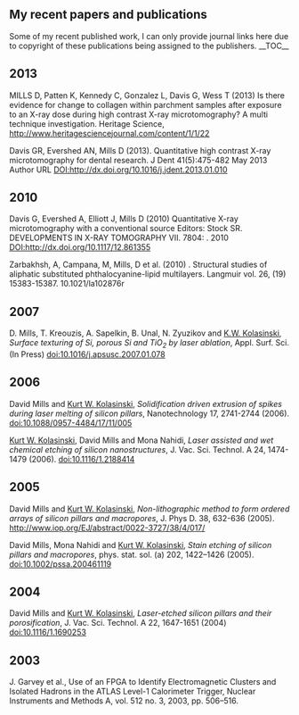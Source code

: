== My recent papers and publications ==
Some of my recent published work, I can only provide journal links here due to copyright of these publications being assigned to the publishers.
__TOC__

==2013==
MILLS D, Patten K, Kennedy C, Gonzalez L, Davis G, Wess T (2013) Is there evidence for change to collagen within parchment samples after exposure to an X-ray dose during high contrast X-ray microtomography? A multi technique investigation. Heritage Science, http://www.heritagesciencejournal.com/content/1/1/22

Davis GR, Evershed AN, Mills D (2013). Quantitative high contrast X-ray microtomography for dental research.
J Dent 41(5):475-482 May 2013 Author URL DOI:http://dx.doi.org/10.1016/j.jdent.2013.01.010

== 2010 ==
Davis G, Evershed A, Elliott J, Mills D (2010) Quantitative X-ray microtomography with a conventional source
Editors: Stock SR. DEVELOPMENTS IN X-RAY TOMOGRAPHY VII. 7804: . 2010 DOI:http://dx.doi.org/10.1117/12.861355

Zarbakhsh, A, Campana, M, Mills, D et al. (2010) . Structural studies of aliphatic substituted phthalocyanine-lipid multilayers. Langmuir vol. 26, (19) 15383-15387.
10.1021/la102876r 

== 2007 ==
D. Mills, T. Kreouzis, A. Sapelkin, B. Unal, N. Zyuzikov and [http://courses.wcupa.edu/kkolasinski/ K.W. Kolasinski], ''Surface texturing of Si, porous Si and TiO<sub>2</sub> by laser ablation'', Appl. Surf. Sci. (In Press)  [http://dx.doi.org/10.1016/j.apsusc.2007.01.078 doi:10.1016/j.apsusc.2007.01.078]

== 2006 ==
David Mills and [http://courses.wcupa.edu/kkolasinski/ Kurt W. Kolasinski], ''Solidification driven extrusion of spikes during laser melting of silicon pillars'', Nanotechnology 17, 2741-2744 (2006). [http://dx.doi.org/doi:10.1088/0957-4484/17/11/005 doi:10.1088/0957-4484/17/11/005]

[http://courses.wcupa.edu/kkolasinski/ Kurt W. Kolasinski], David Mills and Mona Nahidi, ''Laser assisted and wet chemical etching of silicon nanostructures'',  J. Vac. Sci. Technol. A 24, 1474-1479 (2006). [http://dx.doi.org/doi:10.1116/1.2188414 doi:10.1116/1.2188414]

== 2005 ==
David Mills and [http://courses.wcupa.edu/kkolasinski/ Kurt W. Kolasinski], ''Non-lithographic method to form ordered arrays of silicon pillars and macropores'',  J. Phys D. 38, 632-636  (2005). [http://www.iop.org/EJ/abstract/0022-3727/38/4/017/ http://www.iop.org/EJ/abstract/0022-3727/38/4/017/]

David Mills, Mona Nahidi and [http://courses.wcupa.edu/kkolasinski/ Kurt W. Kolasinski], ''Stain etching of silicon pillars and macropores'',  phys. stat. sol. (a)  202, 1422–1426 (2005). [http://dx.doi.org/doi:10.1002/pssa.200461119 doi:10.1002/pssa.200461119]

==2004==
David Mills and [http://courses.wcupa.edu/kkolasinski/ Kurt W. Kolasinski], ''Laser-etched silicon pillars and their porosification'',  J. Vac. Sci. Technol. A 22, 1647-1651 (2004) [http://dx.doi.org/doi:10.1116/1.1690253 doi:10.1116/1.1690253]

==2003==
J. Garvey et al., Use of an FPGA to Identify Electromagnetic Clusters and Isolated Hadrons in the ATLAS Level-1 Calorimeter Trigger, Nuclear Instruments and Methods A, vol. 512 no. 3, 2003, pp. 506–516.